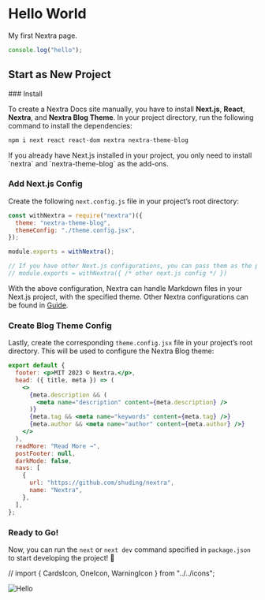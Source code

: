 
# Hello World

My first Nextra page.

```js filename="a/hello/file.js"
console.log("hello");
```

## Start as New Project

<Steps>
### Install

To create a Nextra Docs site manually, you have to install **Next.js**,
**React**, **Nextra**, and **Nextra Blog Theme**. In your project directory, run
the following command to install the dependencies:

```sh npm2yarn
npm i next react react-dom nextra nextra-theme-blog
```

<Callout>
  If you already have Next.js installed in your project, you only need to
  install `nextra` and `nextra-theme-blog` as the add-ons.
</Callout>

### Add Next.js Config

Create the following `next.config.js` file in your project’s root directory:

```js filename="next.config.js"
const withNextra = require("nextra")({
  theme: "nextra-theme-blog",
  themeConfig: "./theme.config.jsx",
});

module.exports = withNextra();

// If you have other Next.js configurations, you can pass them as the parameter:
// module.exports = withNextra({ /* other next.js config */ })
```

With the above configuration, Nextra can handle Markdown files in your Next.js
project, with the specified theme. Other Nextra configurations can be found in
[Guide](/docs/guide).

### Create Blog Theme Config

Lastly, create the corresponding `theme.config.jsx` file in your project’s root
directory. This will be used to configure the Nextra Blog theme:

```jsx filename="theme.config.jsx"
export default {
  footer: <p>MIT 2023 © Nextra.</p>,
  head: ({ title, meta }) => (
    <>
      {meta.description && (
        <meta name="description" content={meta.description} />
      )}
      {meta.tag && <meta name="keywords" content={meta.tag} />}
      {meta.author && <meta name="author" content={meta.author} />}
    </>
  ),
  readMore: "Read More →",
  postFooter: null,
  darkMode: false,
  navs: [
    {
      url: "https://github.com/shuding/nextra",
      name: "Nextra",
    },
  ],
};
```

### Ready to Go!

Now, you can run the `next` or `next dev` command specified in `package.json` to
start developing the project! 🎉

// import { CardsIcon, OneIcon, WarningIcon } from "../../icons";

</Steps>
<Cards>
  <Card title="Callout" href="/docs/guide/built-ins/callout" />
  <Card title="Tabs" href="/docs/guide/built-ins/tabs" />
  <Card title="Steps" href="/docs/guide/built-ins/steps" />
</Cards>

![Hello](/og.jpeg)
